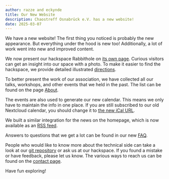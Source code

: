 ```yaml
---
author: razze and eckynde
title: Our New Website
description: Chaostreff Osnabrück e.V. has a new website!
date: 2025-03-07
---
```


We have a new website! The first thing you noticed is probably the new appearance. But everything under the hood is new too!
Additionally, a lot of work went into new and improved content.

We now present our hackspace Rabbithole on [its own page](/en/hackspace).
Curious visitors can get an insight into our space with a photo.
To make it easier to find the hackspace, we provide detailed illustrated [directions](/en/hackspace#directions).

To better present the work of our association, we have collected all our talks, workshops, and other events that we held in the past.
The list can be found on the page [About](/en/about).

The events are also used to generate our new calendar. This means we only have to maintain the info in one place.
If you are still subscribed to our old Nextcloud calendar, you should change it to [the new iCal URL](/en/calendar.ics).

We built a similar integration for the news on the homepage, which is now available as an [RSS feed](/en/rss.xml).

Answers to questions that we get a lot can be found in our new [FAQ](/en/faq).

People who would like to know more about the technical side can take a look at our [git repository](https://github.com/CTreffOS/ctreffos-website-astro) or ask us at our hackspace.
If you found a mistake or have feedback, please let us know.
The various ways to reach us can be found on the [contact page](/en/contact).

Have fun exploring!

